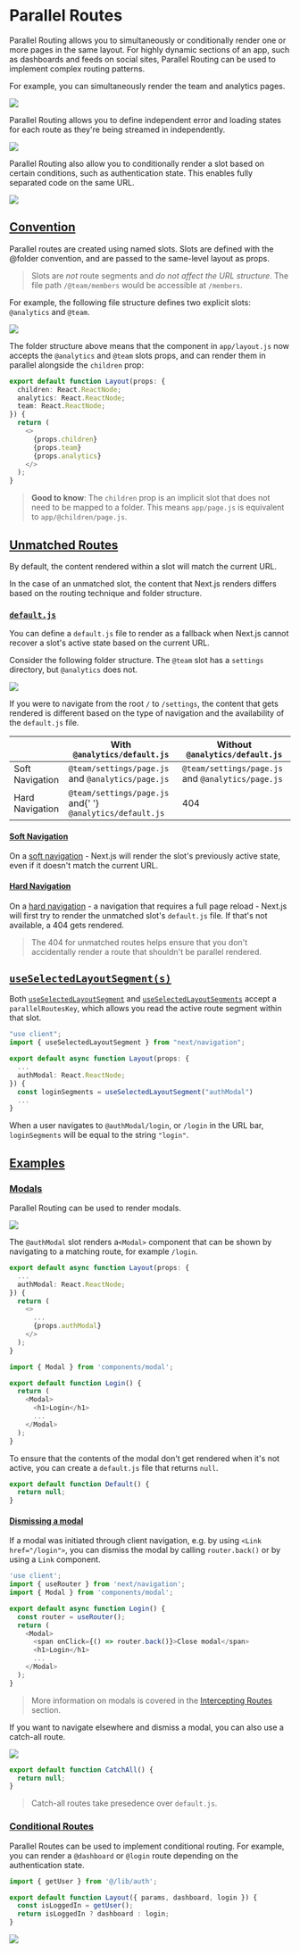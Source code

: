 # Parallel Routes

Parallel Routing allows you to simultaneously or conditionally render one or more pages in the same layout. For highly dynamic sections of an app, such as dashboards and feeds on social sites, Parallel Routing can be used to implement complex routing patterns.

For example, you can simultaneously render the team and analytics pages.

![](/assets/parallel-routes.avif)

Parallel Routing allows you to define independent error and loading states for each route as they're being streamed in independently.

![](/assets/parallel-routes-cinematic-universe.avif)

Parallel Routing also allow you to conditionally render a slot based on certain conditions, such as authentication state. This enables fully separated code on the same URL.

![](/assets/conditional-routes-ui.avif)

## [Convention](#convention)

Parallel routes are created using named slots. Slots are defined with the @folder convention, and are passed to the same-level layout as props.

> Slots are _not_ route segments and _do not affect the URL structure_. The file path `/@team/members` would be accessible at `/members`.

For example, the following file structure defines two explicit slots: `@analytics` and `@team`.

![](/assets/parallel-routes-file-system.avif)

The folder structure above means that the component in `app/layout.js` now accepts the `@analytics` and `@team` slots props, and can render them in parallel alongside the `children` prop:

```ts
export default function Layout(props: {
  children: React.ReactNode;
  analytics: React.ReactNode;
  team: React.ReactNode;
}) {
  return (
    <>
      {props.children}
      {props.team}
      {props.analytics}
    </>
  );
}
```

> **Good to know**: The `children` prop is an implicit slot that does not need to be mapped to a folder. This means `app/page.js` is equivalent to `app/@children/page.js`.

## [Unmatched Routes](#unmatched-routes)

By default, the content rendered within a slot will match the current URL.

In the case of an unmatched slot, the content that Next.js renders differs based on the routing technique and folder structure.

### [`default.js`](#defaultjs)

You can define a `default.js` file to render as a fallback when Next.js cannot recover a slot's active state based on the current URL.

Consider the following folder structure. The `@team` slot has a `settings` directory, but `@analytics` does not.

![](/assets/parallel-routes-unmatched-routes.avif)

If you were to navigate from the root `/` to `/settings`, the content that gets rendered is different based on the type of navigation and the availability of the `default.js` file.

<table>
  <thead>
    <tr>
      <th></th>
      <th>
        With <code>@analytics/default.js</code>
      </th>
      <th>
        Without <code>@analytics/default.js</code>
      </th>
    </tr>
  </thead>
  <tbody>
    <tr>
      <td>Soft Navigation</td>
      <td>
        <code>@team/settings/page.js</code> and <code>@analytics/page.js</code>
      </td>
      <td>
        <code>@team/settings/page.js</code> and <code>@analytics/page.js</code>
      </td>
    </tr>
    <tr>
      <td>Hard Navigation</td>
      <td>
        <code>@team/settings/page.js</code> and{' '}
        <code>@analytics/default.js</code>
      </td>
      <td>404</td>
    </tr>
  </tbody>
</table>

#### [Soft Navigation](#soft-navigation)

On a [soft navigation](https://nextjs.org/docs/app/routing/linking-and-navigating#soft-navigation) - Next.js will render the slot's previously active state, even if it doesn't match the current URL.

#### [Hard Navigation](#hard-navigation)

On a [hard navigation](https://nextjs.org/docs/app/routing/linking-and-navigating#hard-navigation) - a navigation that requires a full page reload - Next.js will first try to render the unmatched slot's `default.js` file. If that's not available, a 404 gets rendered.

> The 404 for unmatched routes helps ensure that you don't accidentally render a route that shouldn't be parallel rendered.

## [`useSelectedLayoutSegment(s)`](#useselectedlayoutsegments)

Both [`useSelectedLayoutSegment`](https://nextjs.org/docs/app/api-reference/functions/use-selected-layout-segment) and [`useSelectedLayoutSegments`](https://nextjs.org/docs/app/api-reference/functions/use-selected-layout-segments) accept a `parallelRoutesKey`, which allows you read the active route segment within that slot.

```ts
"use client";
import { useSelectedLayoutSegment } from "next/navigation";

export default async function Layout(props: {
  ...
  authModal: React.ReactNode;
}) {
  const loginSegments = useSelectedLayoutSegment("authModal")
  ...
}
```

When a user navigates to `@authModal/login`, or `/login` in the URL bar, `loginSegments` will be equal to the string `"login"`.

## [Examples](#examples)

### [Modals](#modals)

Parallel Routing can be used to render modals.

![](/assets/parallel-routes-auth-modal.avif)

The `@authModal` slot renders a`<Modal>` component that can be shown by navigating to a matching route, for example `/login`.

```ts
export default async function Layout(props: {
  ...
  authModal: React.ReactNode;
}) {
  return (
    <>
      ...
      {props.authModal}
    </>
  );
}
```

```ts
import { Modal } from 'components/modal';

export default function Login() {
  return (
    <Modal>
      <h1>Login</h1>
      ...
    </Modal>
  );
}
```

To ensure that the contents of the modal don't get rendered when it's not active, you can create a `default.js` file that returns `null`.

```ts
export default function Default() {
  return null;
}
```

#### [Dismissing a modal](#dismissing-a-modal)

If a modal was initiated through client navigation, e.g. by using `<Link href="/login">`, you can dismiss the modal by calling `router.back()` or by using a `Link` component.

```ts
'use client';
import { useRouter } from 'next/navigation';
import { Modal } from 'components/modal';

export default async function Login() {
  const router = useRouter();
  return (
    <Modal>
      <span onClick={() => router.back()}>Close modal</span>
      <h1>Login</h1>
      ...
    </Modal>
  );
}
```

> More information on modals is covered in the [Intercepting Routes](https://nextjs.org/docs/app/routing/intercepting-routes) section.

If you want to navigate elsewhere and dismiss a modal, you can also use a catch-all route.

![](/assets/parallel-routes-catchall.avif)

```ts
export default function CatchAll() {
  return null;
}
```

> Catch-all routes take presedence over `default.js`.

### [Conditional Routes](#conditional-routes)

Parallel Routes can be used to implement conditional routing. For example, you can render a `@dashboard` or `@login` route depending on the authentication state.

```ts
import { getUser } from '@/lib/auth';

export default function Layout({ params, dashboard, login }) {
  const isLoggedIn = getUser();
  return isLoggedIn ? dashboard : login;
}
```

![](/assets/conditional-routes-ui.avif)
